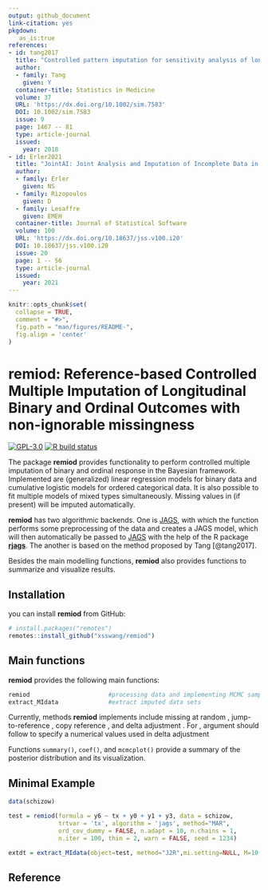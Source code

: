 ```yaml
---
output: github_document
link-citation: yes
pkgdown:
   as_is:true
references:
- id: tang2017
  title: "Controlled pattern imputation for sensitivity analysis of longitudinal binary and ordinal outcomes with nonignorable dropout"
  author:
  - family: Tang
    given: Y
  container-title: Statistics in Medicine
  volume: 37
  URL: 'https://dx.doi.org/10.1002/sim.7583'
  DOI: 10.1002/sim.7583
  issue: 9
  page: 1467 -- 81
  type: article-journal
  issued:
    year: 2018
- id: Erler2021
  title: "JointAI: Joint Analysis and Imputation of Incomplete Data in R"
  author:
  - family: Erler
    given: NS
  - family: Rizopoulos
    given: D
  - family: Lesaffre
    given: EMEH
  container-title: Journal of Statistical Software
  volume: 100
  URL: 'https://dx.doi.org/10.18637/jss.v100.i20'
  DOI: 10.18637/jss.v100.i20
  issue: 20
  page: 1 -- 56
  type: article-journal
  issued:
    year: 2021
---
```


<!-- README.md is generated from README.Rmd. Please edit that file -->

```r
knitr::opts_chunk$set(
  collapse = TRUE,
  comment = "#>",
  fig.path = "man/figures/README-",
  fig.align = 'center'
)
```


# remiod: Reference-based Controlled Multiple Imputation of Longitudinal Binary and Ordinal Outcomes with non-ignorable missingness 

<!-- badges: start -->
[![GPL-3.0](https://img.shields.io/github/license/xsswang/remiod?logo=GNU&logoColor=FFFFFF&style=flat-square)](https://github.com/xsswang/remiod/main/LICENSE)
[![R build status](https://github.com/xsswang/remiod/workflows/R-CMD-check/badge.svg)](https://github.com/xsswang/remiod/actions)
<!-- badges: end -->



The package **remiod** provides functionality to perform controlled multiple
imputation of binary and ordinal response in the Bayesian framework. Implemented are
(generalized) linear regression models for binary data and cumulative logistic models for
ordered categorical data. It is also possible to fit multiple models of mixed types
simultaneously. Missing values in (if present) will be imputed automatically.

**remiod** has two algorithmic backends. One is [JAGS](https://mcmc-jags.sourceforge.io/), with which the function performs some preprocessing of the data and creates a JAGS model, which will then automatically be
passed to [JAGS](https://mcmc-jags.sourceforge.io/) with the help of the R package [**rjags**](https://CRAN.R-project.org/package=rjags). The another is based on the method proposed by Tang [@tang2017].

Besides the main modelling functions, **remiod** also provides functions to summarize and visualize results.

    
## Installation

you can install **remiod** from GitHub:
```r
# install.packages("remotes")
remotes::install_github("xsswang/remiod")
```


## Main functions
**remiod** provides the following main functions:

``` r
remiod                      #processing data and implementing MCMC sampling
extract_MIdata              #extract imputed data sets
```

Currently, methods **remiod** implements include  missing at random \code{MAR}, jump-to-reference \code{J2R}, copy reference \code{CR}, and delta adjustment \code{delta}. For \code{method = "delta"}, argument \code{delta} should follow to specify a numerical values used in delta adjustment

Functions `summary()`, `coef()`, and `mcmcplot()` provide a summary of the posterior distribution and its visualization.


## Minimal Example

```r

data(schizow)

test = remiod(formula = y6 ~ tx + y0 + y1 + y3, data = schizow,
              trtvar = 'tx', algorithm = 'jags', method="MAR",
              ord_cov_dummy = FALSE, n.adapt = 10, n.chains = 1,
              n.iter = 100, thin = 2, warn = FALSE, seed = 1234)

extdt = extract_MIdata(object=test, method="J2R",mi.setting=NULL, M=10, minspace=2)

```

## Reference
